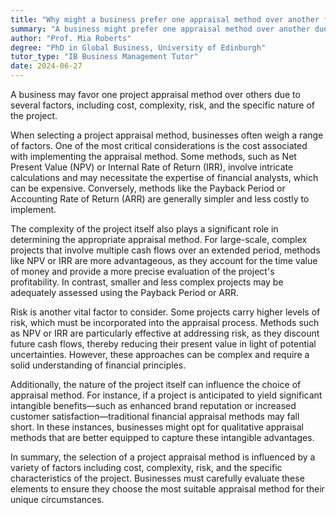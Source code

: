 ```yaml
---
title: "Why might a business prefer one appraisal method over another for specific projects?"
summary: "A business might prefer one appraisal method over another due to factors like cost, complexity, risk, and the nature of the project."
author: "Prof. Mia Roberts"
degree: "PhD in Global Business, University of Edinburgh"
tutor_type: "IB Business Management Tutor"
date: 2024-06-27
---
```


A business may favor one project appraisal method over others due to several factors, including cost, complexity, risk, and the specific nature of the project.

When selecting a project appraisal method, businesses often weigh a range of factors. One of the most critical considerations is the cost associated with implementing the appraisal method. Some methods, such as Net Present Value (NPV) or Internal Rate of Return (IRR), involve intricate calculations and may necessitate the expertise of financial analysts, which can be expensive. Conversely, methods like the Payback Period or Accounting Rate of Return (ARR) are generally simpler and less costly to implement.

The complexity of the project itself also plays a significant role in determining the appropriate appraisal method. For large-scale, complex projects that involve multiple cash flows over an extended period, methods like NPV or IRR are more advantageous, as they account for the time value of money and provide a more precise evaluation of the project's profitability. In contrast, smaller and less complex projects may be adequately assessed using the Payback Period or ARR.

Risk is another vital factor to consider. Some projects carry higher levels of risk, which must be incorporated into the appraisal process. Methods such as NPV or IRR are particularly effective at addressing risk, as they discount future cash flows, thereby reducing their present value in light of potential uncertainties. However, these approaches can be complex and require a solid understanding of financial principles.

Additionally, the nature of the project itself can influence the choice of appraisal method. For instance, if a project is anticipated to yield significant intangible benefits—such as enhanced brand reputation or increased customer satisfaction—traditional financial appraisal methods may fall short. In these instances, businesses might opt for qualitative appraisal methods that are better equipped to capture these intangible advantages.

In summary, the selection of a project appraisal method is influenced by a variety of factors including cost, complexity, risk, and the specific characteristics of the project. Businesses must carefully evaluate these elements to ensure they choose the most suitable appraisal method for their unique circumstances.
    